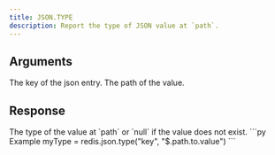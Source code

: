 ```yaml
---
title: JSON.TYPE
description: Report the type of JSON value at `path`.
---
```


## Arguments

<ParamField body="key" type="str" required>
    The key of the json entry.
</ParamField>
<ParamField body="path" type="str" default="$">
    The path of the value.
</ParamField>




## Response

<ResponseField type="string | null" required>
  The type of the value at `path` or `null` if the value does not exist.
</ResponseField>

<RequestExample>
```py Example
myType = redis.json.type("key", "$.path.to.value")
```
</RequestExample>
